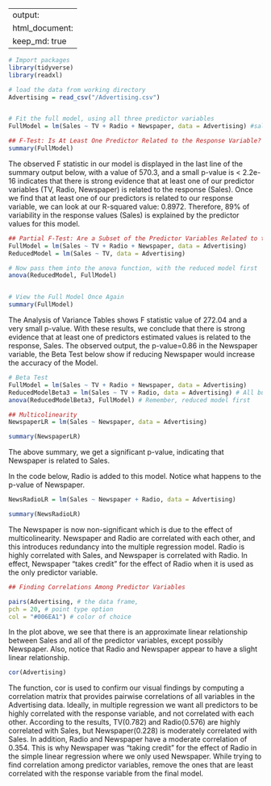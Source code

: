 
---
output: 
  html_document:
    keep_md: true
---

```r

# Import packages
library(tidyverse)
library(readxl)

# load the data from working directory
Advertising = read_csv("/Advertising.csv")


# Fit the full model, using all three predictor variables
FullModel = lm(Sales ~ TV + Radio + Newspaper, data = Advertising) #sales = β0 + β1 × TV + β2 × Radio + β3 × Newspaper

## F-Test: Is At Least One Predictor Related to the Response Variable?
summary(FullModel)

```

The observed F statistic in our model is displayed in the last line of the summary output below, with a value of 570.3, and a small p-value is < 2.2e-16 indicates that there is strong evidence that at least one of our predictor variables (TV, Radio, Newspaper) is related to the response (Sales). 
Once we find that at least one of our predictors is related to our response variable, we can look at our R-squared value: 0.8972. Therefore, 89% of variability in the response values (Sales) is explained by the predictor values for this model.

```r

## Partial F-Test: Are a Subset of the Predictor Variables Related to the Response?
FullModel = lm(Sales ~ TV + Radio + Newspaper, data = Advertising)
ReducedModel = lm(Sales ~ TV, data = Advertising)

# Now pass them into the anova function, with the reduced model first
anova(ReducedModel, FullModel)


# View the Full Model Once Again
summary(FullModel)

```

The Analysis of Variance Tables shows F statistic value of 272.04 and a very small p-value. With these results, we conclude that there is strong evidence that at least one of predictors estimated values is related to the response, Sales.
The observed output, the p-value=0.86 in the Newspaper variable, the Beta Test below show if reducing Newspaper would increase the accuracy of the Model.

```r

# Beta Test
FullModel = lm(Sales ~ TV + Radio + Newspaper, data = Advertising)
ReducedModelBeta3 = lm(Sales ~ TV + Radio, data = Advertising) # All but Newspaper
anova(ReducedModelBeta3, FullModel) # Remember, reduced model first

```


```r

## Multicolinearity
NewspaperLR = lm(Sales ~ Newspaper, data = Advertising)

summary(NewspaperLR)

```
The above summary, we get a significant p-value, indicating that Newspaper is related to Sales. 

In the code below, Radio is added to this model. Notice what happens to the p-value of Newspaper.
```r
NewsRadioLR = lm(Sales ~ Newspaper + Radio, data = Advertising)

summary(NewsRadioLR)
```
The Newspaper is now non-significant which is due to the effect of multicolinearity.
Newspaper and Radio are correlated with each other, and this introduces redundancy into the multiple regression model. 
Radio is highly correlated with Sales, and Newspaper is correlated with Radio. In effect, Newspaper “takes credit” for the effect of Radio when it is used as the only predictor variable.


```r

## Finding Correlations Among Predictor Variables

pairs(Advertising, # the data frame,
pch = 20, # point type option
col = "#006EA1") # color of choice

```

In the plot above, we see that there is an approximate linear relationship between Sales and all of the predictor variables, except possibly Newspaper. 
Also, notice that Radio and Newspaper appear to have a slight linear relationship.


```r
cor(Advertising)
```

The function, cor is used to confirm our visual findings by computing a correlation matrix that provides pairwise correlations of all variables in the Advertising data.
Ideally, in multiple regression we want all predictors to be highly correlated with the response variable, and not correlated with each other.
According to the results, TV(0.782) and Radio(0.576) are highly correlated with Sales, but Newspaper(0.228) is moderately correlated with Sales. 
In addition, Radio and Newspaper have a moderate correlation of 0.354. This is why Newspaper was “taking credit” for the effect of Radio in the simple linear regression where we only used Newspaper. 
While trying to find correlation among predictor variables, remove the ones that are least correlated with the response variable from the final model.
